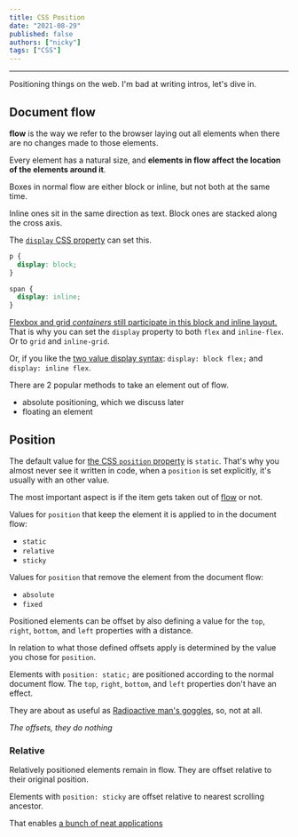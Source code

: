 ```yaml
---
title: CSS Position
date: "2021-08-29"
published: false
authors: ["nicky"]
tags: ["CSS"]
---
```



<Beef />

---

Positioning things on the web.
I'm bad at writing intros, let's dive in.

## Document flow

**flow** is the way we refer to the browser laying out all elements when there are no changes made to those elements.

Every element has a natural size, and **elements in flow affect the location of the elements around it**.

Boxes in normal flow are either block or inline, but not both at the same time.

Inline ones sit in the same direction as text.
Block ones are stacked along the cross axis.

<Aside variant="info">

The [`display` CSS property](https://www.w3.org/TR/CSS2/visuren.html#propdef-display) can set this.

```css
p {
  display: block;
}

span {
  display: inline;
}
```

[Flexbox and grid _containers_ still participate in this block and inline layout.](https://developer.mozilla.org/en-US/docs/Web/CSS/CSS_Flow_Layout/Block_and_Inline_Layout_in_Normal_Flow#the_display_property_and_flow_layout)
That is why you can set the `display` property to both `flex` and `inline-flex`.
Or to `grid` and `inline-grid`.

Or, if you like the [two value display syntax](https://developer.mozilla.org/en-US/docs/Web/CSS/display#syntax): `display: block flex;` and `display: inline flex`.

</Aside>

There are 2 popular methods to take an element out of flow.

- absolute positioning, which we discuss later
- floating an element

## Position

The default value for [the CSS `position` property](https://developer.mozilla.org/en-US/docs/Web/CSS/position) is `static`.
That's why you almost never see it written in code, when a `position` is set explicitly, it's usually with an other value.

The most important aspect is if the item gets taken out of [flow](#document-flow) or not.

Values for `position` that keep the element it is applied to in the document flow:

- `static`
- `relative`
- `sticky`

Values for `position` that remove the element from the document flow:

- `absolute`
- `fixed`

Positioned elements can be offset by also defining a value for the `top`, `right`, `bottom`, and `left` properties with a distance.

In relation to what those defined offsets apply is determined by the value you chose for `position`.

<Aside variant="info">

Elements with `position: static;` are positioned according to the normal document flow.
The `top`, `right`, `bottom`, and `left` properties don't have an effect.

They are about as useful as [Radioactive man's goggles](https://www.youtube.com/watch?v=hkaBT-u7qn8), so, not at all.

_The offsets, they do nothing_

</Aside>

### Relative

Relatively positioned elements remain in flow.
They are offset relative to their original position.

<RelativeDemo />

<Aside variant="info">

Elements with `position: sticky` are offset relative to nearest scrolling
ancestor.

That enables [a bunch of neat applications](https://mastery.games/post/position-sticky/)

</Aside>

<AbsoluteChart />
